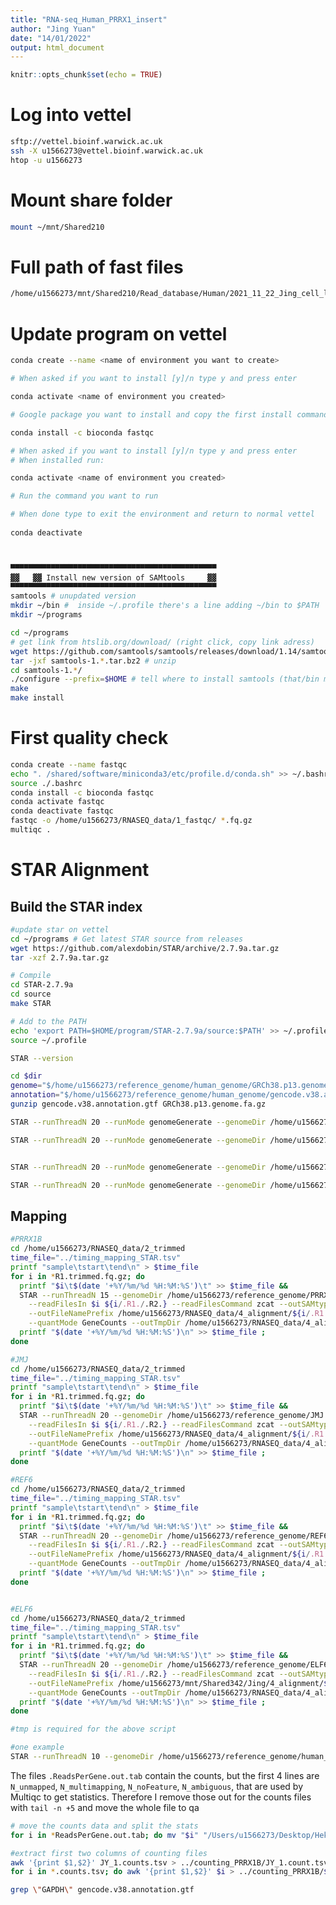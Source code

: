 ```yaml
---
title: "RNA-seq_Human_PRRX1_insert"
author: "Jing Yuan"
date: "14/01/2022"
output: html_document
---
```


```r
knitr::opts_chunk$set(echo = TRUE)
```

# Log into vettel
```bash
sftp://vettel.bioinf.warwick.ac.uk
ssh -X u1566273@vettel.bioinf.warwick.ac.uk
htop -u u1566273
```

# Mount share folder
```bash
mount ~/mnt/Shared210
```

# Full path of fast files
```bash
/home/u1566273/mnt/Shared210/Read_database/Human/2021_11_22_Jing_cell_lines_RNA-seq
```

# Update program on vettel
```bash
conda create --name <name of environment you want to create>

# When asked if you want to install [y]/n type y and press enter

conda activate <name of environment you created>

# Google package you want to install and copy the first install command e.g.

conda install -c bioconda fastqc

# When asked if you want to install [y]/n type y and press enter
# When installed run:

conda activate <name of environment you created>

# Run the command you want to run

# When done type to exit the environment and return to normal vettel
 
conda deactivate



▀▀▀▀▀▀▀▀▀▀▀▀▀▀▀▀▀▀▀▀▀▀▀▀▀▀▀▀▀▀▀▀▀▀▀▀▀▀▀▀▀▀▀▀▀▀
▓▓   ▓▓ Install new version of SAMtools     ▓▓
▀▀▀▀▀▀▀▀▀▀▀▀▀▀▀▀▀▀▀▀▀▀▀▀▀▀▀▀▀▀▀▀▀▀▀▀▀▀▀▀▀▀▀▀▀▀
samtools # unupdated version
mkdir ~/bin #  inside ~/.profile there's a line adding ~/bin to $PATH
mkdir ~/programs

cd ~/programs 
# get link from htslib.org/download/ (right click, copy link adress)
wget https://github.com/samtools/samtools/releases/download/1.14/samtools-1.14.tar.bz2
tar -jxf samtools-1.*.tar.bz2 # unzip
cd samtools-1.*/
./configure --prefix=$HOME # tell where to install samtools (that/bin must be in the $PATH)
make 
make install

```

# First quality check
```bash
conda create --name fastqc
echo ". /shared/software/miniconda3/etc/profile.d/conda.sh" >> ~/.bashrc
source ./.bashrc
conda install -c bioconda fastqc
conda activate fastqc
conda deactivate fastqc
fastqc -o /home/u1566273/RNASEQ_data/1_fastqc/ *.fq.gz
multiqc .
```


# STAR Alignment
## Build the STAR index
```bash
#update star on vettel
cd ~/programs # Get latest STAR source from releases
wget https://github.com/alexdobin/STAR/archive/2.7.9a.tar.gz
tar -xzf 2.7.9a.tar.gz

# Compile
cd STAR-2.7.9a
cd source
make STAR

# Add to the PATH
echo 'export PATH=$HOME/program/STAR-2.7.9a/source:$PATH' >> ~/.profile
source ~/.profile

STAR --version

cd $dir
genome="$/home/u1566273/reference_genome/human_genome/GRCh38.p13.genome.fa.gz" # double quotes important
annotation="$/home/u1566273/reference_genome/human_genome/gencode.v38.annotation.gtf"
gunzip gencode.v38.annotation.gtf GRCh38.p13.genome.fa.gz 

STAR --runThreadN 20 --runMode genomeGenerate --genomeDir /home/u1566273/reference_genome/PRRX1B --genomeFastaFiles /home/u1566273/reference_genome/PRRX1B/GRCh38.p13.PRRX1B.genome.fa --sjdbGTFfile /home/u1566273/reference_genome/PRRX1B/gencode.v38.PRRX1B.annotation.gtf --sjdbOverhang 149

STAR --runThreadN 20 --runMode genomeGenerate --genomeDir /home/u1566273/reference_genome/JMJ13 --genomeFastaFiles /home/u1566273/reference_genome/JMJ/GRCh38.p13.JMJ13.genome.fa --sjdbGTFfile /home/u1566273/reference_genome/JMJ/gencode.v38.JMJ13.annotation.gtf --sjdbOverhang 149


STAR --runThreadN 20 --runMode genomeGenerate --genomeDir /home/u1566273/reference_genome/REF6 --genomeFastaFiles /home/u1566273/reference_genome/REF6/GRCh38.p13.REF6.genome.fa --sjdbGTFfile /home/u1566273/reference_genome/REF6/gencode.v38.REF6.annotation.gtf --sjdbOverhang 149

STAR --runThreadN 20 --runMode genomeGenerate --genomeDir /home/u1566273/reference_genome/ELF6 --genomeFastaFiles /home/u1566273/reference_genome/ELF6/GRCh38.p13.ELF6.genome.fa --sjdbGTFfile /home/u1566273/reference_genome/ELF6/gencode.v38.ELF6.annotation.gtf --sjdbOverhang 149

```


## Mapping
```bash
#PRRX1B
cd /home/u1566273/RNASEQ_data/2_trimmed
time_file="../timing_mapping_STAR.tsv"
printf "sample\tstart\tend\n" > $time_file
for i in *R1.trimmed.fq.gz; do 
  printf "$i\t$(date '+%Y/%m/%d %H:%M:%S')\t" >> $time_file &&
  STAR --runThreadN 15 --genomeDir /home/u1566273/reference_genome/PRRX1B \
    --readFilesIn $i ${i/.R1./.R2.} --readFilesCommand zcat --outSAMtype BAM SortedByCoordinate \
    --outFileNamePrefix /home/u1566273/RNASEQ_data/4_alignment/${i/.R1.*/.}  --outWigType bedGraph --outWigStrand Unstranded \
    --quantMode GeneCounts --outTmpDir /home/u1566273/RNASEQ_data/4_alignment/tmp/${i/.R1.*/.} &&
  printf "$(date '+%Y/%m/%d %H:%M:%S')\n" >> $time_file ;
done

#JMJ
cd /home/u1566273/RNASEQ_data/2_trimmed
time_file="../timing_mapping_STAR.tsv"
printf "sample\tstart\tend\n" > $time_file
for i in *R1.trimmed.fq.gz; do 
  printf "$i\t$(date '+%Y/%m/%d %H:%M:%S')\t" >> $time_file &&
  STAR --runThreadN 20 --genomeDir /home/u1566273/reference_genome/JMJ \
    --readFilesIn $i ${i/.R1./.R2.} --readFilesCommand zcat --outSAMtype BAM SortedByCoordinate \
    --outFileNamePrefix /home/u1566273/RNASEQ_data/4_alignment/${i/.R1.*/.}  --outWigType bedGraph --outWigStrand Unstranded \
    --quantMode GeneCounts --outTmpDir /home/u1566273/RNASEQ_data/4_alignment/tmp/${i/.R1.*/.} &&
  printf "$(date '+%Y/%m/%d %H:%M:%S')\n" >> $time_file ;
done

#REF6
cd /home/u1566273/RNASEQ_data/2_trimmed
time_file="../timing_mapping_STAR.tsv"
printf "sample\tstart\tend\n" > $time_file
for i in *R1.trimmed.fq.gz; do 
  printf "$i\t$(date '+%Y/%m/%d %H:%M:%S')\t" >> $time_file &&
  STAR --runThreadN 20 --genomeDir /home/u1566273/reference_genome/REF6 \
    --readFilesIn $i ${i/.R1./.R2.} --readFilesCommand zcat --outSAMtype BAM SortedByCoordinate \
    --outFileNamePrefix /home/u1566273/RNASEQ_data/4_alignment/${i/.R1.*/.}  --outWigType bedGraph --outWigStrand Unstranded \
    --quantMode GeneCounts --outTmpDir /home/u1566273/RNASEQ_data/4_alignment/tmp/${i/.R1.*/.} &&
  printf "$(date '+%Y/%m/%d %H:%M:%S')\n" >> $time_file ;
done


#ELF6
cd /home/u1566273/RNASEQ_data/2_trimmed
time_file="../timing_mapping_STAR.tsv"
printf "sample\tstart\tend\n" > $time_file
for i in *R1.trimmed.fq.gz; do 
  printf "$i\t$(date '+%Y/%m/%d %H:%M:%S')\t" >> $time_file &&
  STAR --runThreadN 20 --genomeDir /home/u1566273/reference_genome/ELF6 \
    --readFilesIn $i ${i/.R1./.R2.} --readFilesCommand zcat --outSAMtype BAM SortedByCoordinate \
    --outFileNamePrefix /home/u1566273/mnt/Shared342/Jing/4_alignment/${i/.R1.*/.}  --outWigType bedGraph --outWigStrand Unstranded \
    --quantMode GeneCounts --outTmpDir /home/u1566273/RNASEQ_data/4_alignment/tmp/${i/.R1.*/.} &&
  printf "$(date '+%Y/%m/%d %H:%M:%S')\n" >> $time_file ;
done

#tmp is required for the above script

#one example
STAR --runThreadN 10 --genomeDir /home/u1566273/reference_genome/human_genome --readFilesIn JY_33.R1.trimmed.fq.gz JY_33.R2.trimmed.fq.gz --readFilesCommand zcat --outSAMtype BAM SortedByCoordinate --outFileNamePrefix /home/u1566273/mnt/Shared342/Jing/4_alignment/JY_33. --outWigType bedGraph --outWigStrand Unstranded --quantMode GeneCounts --outTmpDir ../../4_alignment/tmp/JY_33.

```


The files `.ReadsPerGene.out.tab` contain the counts, but the first 4 lines are `N_unmapped`, `N_multimapping`, `N_noFeature`, `N_ambiguous`, that are used by Multiqc to get statistics. Therefore I remove those out for the counts files with `tail -n +5` and move the whole file to qa
```bash
# move the counts data and split the stats
for i in *ReadsPerGene.out.tab; do mv "$i" "/Users/u1566273/Desktop/Hek293/Deseq2_PRRX1B/counting_PRRX1B/${i/.ReadsPerGene.out.tab/.counts.tsv}"; done

#extract first two columns of counting files
awk '{print $1,$2}' JY_1.counts.tsv > ../counting_PRRX1B/JY_1.count.tsv
for i in *.counts.tsv; do awk '{print $1,$2}' $i > ../counting_PRRX1B/$i & done

```

```bash
grep \"GAPDH\" gencode.v38.annotation.gtf

```

